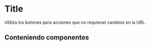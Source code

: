 

<Meta title="Atoms/Title" component={Title} />

# Title

Utiliza los botones para acciones que no requieran cambios en la URL.

<Preview>
  <Story name="base" parameters={{ decorators: [withKnobs, withA11y] }}>
    <Title>{text("Texto", "Texto por defecto")}</Title>
  </Story>
</Preview>

<Props of={Title} />

## Conteniendo componentes

<Preview withToolbar>
  <Story name="componentes">
    <div className="separate">
      <Title>
        {" "}
        Título con Link al final <Link
          onClick={action("Click en acceder a mi tienda")}
        >
          acceder a mi tienda
        </Link> desde el admin
      </Title>
    </div>
  </Story>
</Preview>
